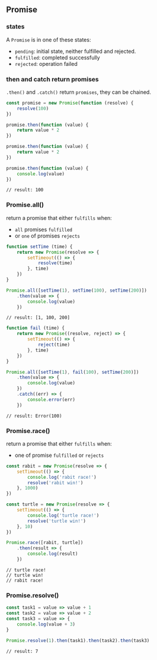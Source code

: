 ## Promise

### states

A `Promise` is in one of these states:

- `pending`: initial state, neither fulfilled and rejected.
- `fulfilled`: completed successfully
- `rejected`: operation failed

### then and catch return promises

`.then()` and `.catch()` return `promises`, they can be chained.

```JavaScript
const promise = new Promise(function (resolve) {
    resolve(100)
})

promise.then(function (value) {
    return value * 2
})

promise.then(function (value) {
    return value * 2
})

promise.then(function (value) {
    console.log(value)
})
```

```
// result: 100
```

### Promise.all()

return a promise that either `fulfills` when:

- `all` promises `fulfilled`
- or `one` of promises `rejects`

```JavaScript
function setTime (time) {
    return new Promise(resolve => {
        setTimeout(() => {
            resolve(time)
        }, time)
    })
}

Promise.all([setTime(1), setTime(100), setTime(200)])
    .then(value => {
        console.log(value)
    })
```

```
// result: [1, 100, 200]
```

```JavaScript
function fail (time) {
    return new Promise((resolve, reject) => {
        setTimeout(() => {
            reject(time)
        }, time)
    })
}

Promise.all([setTime(1), fail(100), setTime(200)])
    .then(value => {
        console.log(value)
    })
    .catch((err) => {
        console.error(err)
    })
```

```
// result: Error(100)
```

### Promise.race()

return a promise that either `fulfills` when:

- one of promise `fulfilled` or `rejects`

```JavaScript
const rabit = new Promise(resolve => {
    setTimeout(() => {
        console.log('rabit race!')
        resolve('rabit win!')
    }, 1000)
})

const turtle = new Promise(resolve => {
    setTimeout(() => {
        console.log('turtle race!')
        resolve('turtle win!')
    }, 10)
})

Promise.race([rabit, turtle])
    .then(result => {
        console.log(result)
    })
```

```
// turtle race!
// turtle win!
// rabit race!
```

### Promise.resolve()

```JavaScript
const task1 = value => value + 1
const task2 = value => value + 2
const task3 = value => {
    console.log(value + 3)
}

Promise.resolve(1).then(task1).then(task2).then(task3)
```

```
// result: 7
```
